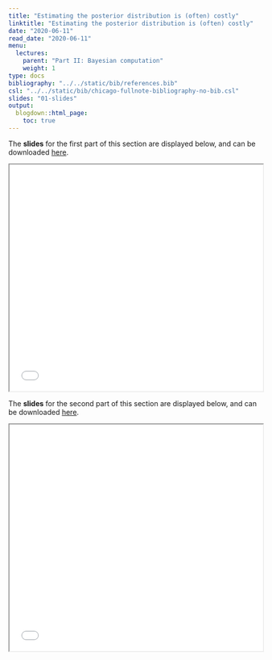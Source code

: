 ```yaml
---
title: "Estimating the posterior distribution is (often) costly"
linktitle: "Estimating the posterior distribution is (often) costly"
date: "2020-06-11"
read_date: "2020-06-11"
menu:
  lectures:
    parent: "Part II: Bayesian computation"
    weight: 1
type: docs
bibliography: "../../static/bib/references.bib"
csl: "../../static/bib/chicago-fullnote-bibliography-no-bib.csl"
slides: "01-slides"
output:
  blogdown::html_page:
    toc: true
---
```


The **slides** for the first part of this section are displayed below, and can be downloaded [here](/slides/slidesMCMCIntro1.pdf).

<iframe src="/slides/slidesMCMCIntro1.pdf##view=fit" width="100%" height=450>

This browser does not support PDFs. Please download the PDF to view it: Download PDF

</iframe>


The **slides** for the second part of this section are displayed below, and can be downloaded [here](/slides/slidesMCMCIntro2.pdf).

<iframe src="/slides/slidesMCMCIntro2.pdf##view=fit" width="100%" height=450>

This browser does not support PDFs. Please download the PDF to view it: Download PDF

</iframe>